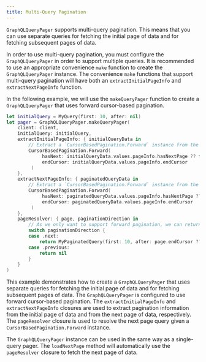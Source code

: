 ```yaml
---
title: Multi-Query Pagination
---
```


`GraphQLQueryPager` supports multi-query pagination. This means that you can use separate queries for fetching the initial page of data and for fetching subsequent pages of data. 

In order to use multi-query pagination, you must configure the `GraphQLQueryPager` in order to support multiple queries. It is recommended to use an appropriate convenience `make` function to create the `GraphQLQueryPager` instance. The convenience `make` functions that support multi-query pagination will have both an `extractInitialPageInfo` and `extractNextPageInfo` function.

In the following example, we will use the `makeQueryPager` function to create a `GraphQLQueryPager` that uses forward cursor-based pagination.

```swift
let initialQuery = MyQuery(first: 10, after: nil)
let pager = GraphQLQueryPager.makeQueryPager(
    client: client,
    initialQuery: initialQuery,
    extractInitialPageInfo: { initialQueryData in
        // Extract a `CursorBasedPagination.Forward` instance from the initial query's `Data`
        CursorBasedPagination.Forward(
             hasNext: initialQueryData.values.pageInfo.hasNextPage ?? false,
             endCursor: initialQueryData.values.pageInfo.endCursor
         )
    },
    extractNextPageInfo: { paginatedQueryData in
        // Extract a `CursorBasedPagination.Forward` instance from the paginated query's `Data`
        CursorBasedPagination.Forward(
             hasNext: paginatedQueryData.values.pageInfo.hasNextPage ?? false,
             endCursor: paginatedQueryData.values.pageInfo.endCursor
         )
    },
    pageResolver: { page, paginationDirection in
        // As we only want to support forward pagination, we can return `nil` for reverse pagination
        switch paginationDirection {
        case .next:
            return MyPaginatedQuery(first: 10, after: page.endCursor ?? .none)
        case .previous:
            return nil
        }
    }
)
```

This example demonstrates how to create a `GraphQLQueryPager` that uses separate queries for fetching the initial page of data and for fetching subsequent pages of data. The `GraphQLQueryPager` is configured to use forward cursor-based pagination. The `extractInitialPageInfo` and `extractNextPageInfo` closures are used to extract pagination information from the initial page of data and from the next page of data, respectively. The `pageResolver` closure is used to resolve the next page query given a `CursorBasedPagination.Forward` instance.

The `GraphQLQueryPager` instance can be used in the same way as a single-query pager. The `loadNextPage` method will automatically use the `pageResolver` closure to fetch the next page of data.
